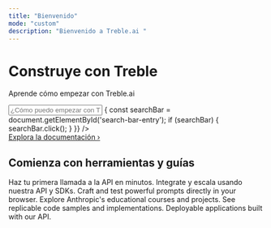 ```yaml
---
title: "Bienvenido"
mode: "custom"
description: "Bienvenido a Treble.ai "
---
```


<div className="hero-container">
  <h1 className="hero-title">Construye con Treble</h1>
  <p className="hero-description">Aprende cómo empezar con Treble.ai</p>
  <input 
    type="text" 
    className="search-input"
    placeholder="¿Cómo puedo empezar con Treble.ai?..."
    readOnly
    onClick={() => {
      const searchBar = document.getElementById('search-bar-entry');
      if (searchBar) {
        searchBar.click();
      }
    }}
  />
  <div>
    <a href="#" className="explore-link">Explora la documentación ›</a>
  </div>
</div>

<div className="tools-guides-container">
  <div className="tools-guides-header">
    <h2 className="section-title">Comienza con herramientas y guías</h2>
  </div>
  
  <div className="tools-guides-grid">
    <CardGroup cols={3}>
      <Card 
        title="Comienza" 
        icon="play"
      >
        Haz tu primera llamada a la API en minutos.
      </Card>
      <Card 
        title="Referencia de la API" 
        icon="code"
      >
        Integrate y escala usando nuestra API y SDKs.
      </Card>
      <Card 
        title="Anthropic Console" 
        icon="terminal"
      >
        Craft and test powerful prompts directly in your browser.
      </Card>
      <Card 
        title="Anthropic Courses" 
        icon="graduation-cap"
      >
        Explore Anthropic's educational courses and projects.
      </Card>
      <Card 
        title="Anthropic Cookbook" 
        icon="book"
      >
        See replicable code samples and implementations.
      </Card>
      <Card 
        title="Anthropic Quickstarts" 
        icon="bolt"
      >
        Deployable applications built with our API.
      </Card>
    </CardGroup>
  </div>
</div>